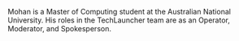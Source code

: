 Mohan is a Master of Computing student at the Australian National University. His roles in the TechLauncher team are as an Operator, Moderator, and Spokesperson.